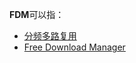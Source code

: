'''FDM'''可以指：

* [[频分多路复用|分频多路复用]]
* [[Free_Download_Manager|Free Download Manager]]

{{disambig|Cat=三字拉丁字母縮寫消歧義}}